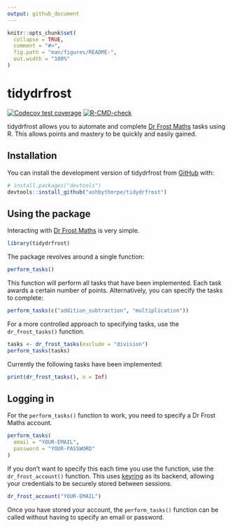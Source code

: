 ```yaml
---
output: github_document
---
```


<!-- README.md is generated from README.Rmd. Please edit that file -->

```r
knitr::opts_chunk$set(
  collapse = TRUE,
  comment = "#>",
  fig.path = "man/figures/README-",
  out.width = "100%"
)
```

# tidydrfrost

<!-- badges: start -->
[![Codecov test coverage](https://codecov.io/gh/ashbythorpe/tidydrfrost/branch/master/graph/badge.svg)](https://app.codecov.io/gh/ashbythorpe/tidydrfrost?branch=master)
[![R-CMD-check](https://github.com/ashbythorpe/tidydrfrost/actions/workflows/R-CMD-check.yaml/badge.svg)](https://github.com/ashbythorpe/tidydrfrost/actions/workflows/R-CMD-check.yaml)
<!-- badges: end -->

tidydrfrost allows you to automate and complete [Dr Frost Maths](https://www.drfrostmaths.com/) tasks using R. This allows points and mastery to be quickly and easily gained.

## Installation

You can install the development version of tidydrfrost from [GitHub](https://github.com/) with:

``` r
# install.packages("devtools")
devtools::install_github("ashbythorpe/tidydrfrost")
```

## Using the package

Interacting with [Dr Frost Maths](https://www.drfrostmaths.com/) is very simple.

```r
library(tidydrfrost)
```

The package revolves around a single function:

```r
perform_tasks()
```

This function will perform all tasks that have been implemented. Each task awards a certain number of points. Alternatively, you can specify the tasks to complete:

```r
perform_tasks(c("addition_subtraction", "multiplication"))
```

For a more controlled approach to specifying tasks, use the `dr_frost_tasks()` function.

```r
tasks <- dr_frost_tasks(exclude = "division")
perform_tasks(tasks)
```

Currently the following tasks have been implemented:
```r
print(dr_frost_tasks(), n = Inf)
```

## Logging in
For the `perform_tasks()` function to work, you need to specify a Dr Frost Maths account.

```r
perform_tasks(
  email = "YOUR-EMAIL",
  password = "YOUR-PASSWORD"
)
```

If you don't want to specify this each time you use the function, use the `dr_frost_account()` function. This uses [keyring](https://r-lib.github.io/keyring) as its backend, allowing your credentials to be securely stored between sessions.

```r
dr_frost_account("YOUR-EMAIL")
```

Once you have stored your account, the `perform_tasks()` function can be called without having to specify an email or password.

